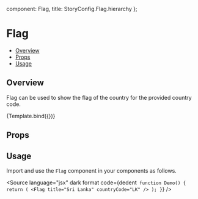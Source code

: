 
  component: Flag,
  title: StoryConfig.Flag.hierarchy
};

<Meta title={meta.title} component={meta.component} />


# Flag

- [Overview](#overview)
- [Props](#props)
- [Usage](#usage)

## Overview

Flag can be used to show the flag of the country for the provided country code.

<Canvas>
  <Story name="Overview" args={{
    title: "Sri Lanka",
    countryCode: "LK"
  }}>
    {Template.bind({})}
  </Story>
</Canvas>

## Props
<ArgsTable story="Overview" />

## Usage

Import and use the `Flag` component in your components as follows.

<Source
  language="jsx"
  dark
  format
  code={dedent`
function Demo() {
  return (
    <Flag
      title="Sri Lanka"
      countryCode="LK"
    />
  );
}`}
/>
